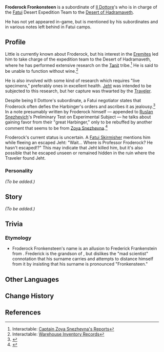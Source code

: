 {{Character Infobox
|type             = Mentioned
|image            = NPC Froderock Fronkonsteen.png
|realname         = <!-- Optional, if different from in-game name -->
|deceased         = <!-- Past (for deceased prior to events of the game) or free response -->
|region           = Snezhnaya
|location         = Sumeru
|affiliation      = Fatui
|title            = Professor

|ancestry         = <!-- Clan/family -->
|father           = 
|mother           = 
|spouse           = 
|sibling          = 
|child            = 
|relative         = 

|voiceEN          = 
|voiceCN          = 
|voiceJP          = 
|voiceKR          = 
|dialoguereward   = 
}}
'''Froderock Fronkonsteen''' is a subordinate of [[Il Dottore]]'s who is in charge of the [[Fatui]] Desert Expedition Team to the [[Desert of Hadramaveth]].

He has not yet appeared in-game, but is mentioned by his subordinates and in various notes left behind in Fatui camps.

==Profile==
Little is currently known about Froderock, but his interest in the [[Eremite]]s led him to take charge of the expedition team to the Desert of Hadramaveth, where he has performed extensive research on the [[Tanit]] tribe.<ref>Interactable: [[Captain Zoya Snezhevna's Reports]]</ref> He is said to be unable to function without wine.<ref>Interactable: [[Warehouse Inventory Records]]</ref>

He is also involved with some kind of research which requires "live specimens," preferably ones in excellent health. [[Jeht]] was intended to be subjected to this research, but her capture was thwarted by the [[Traveler]].

Despite being Il Dottore's subordinate, a Fatui negotiator states that Froderock often defies the Harbinger's orders and ascribes it as jealousy.<ref>{{Ref/Quest|Rejoice With Me, for What Was Lost Is Now Found}}</ref> In a note presumably written by Froderock himself &mdash; appended to [[Ruslan Snezhevich]]'s Preliminary Test on Experimental Subject &mdash; he talks about gaining favor from their "great Harbinger," only to be rebuffed by another comment that seems to be from [[Zoya Snezhevna]].<ref>{{Ref/Quest|Make Bright the Arrows, Gather the Shields...}}</ref>

Froderock's current status is uncertain. A [[Fatui Skirmisher]] mentions him while fleeing an escaped Jeht: "Wait... Where is Professor Froderock? He hasn't escaped!?" This may indicate that Jeht killed him, but it's also possible that he escaped unseen or remained hidden in the ruin where the Traveler found Jeht.

===Personality===
''(To be added.)''
<!--
===Appearance===
''(To be added.)''
-->

==Story==
''(To be added.)''

==Trivia==
===Etymology===
*Froderock Fronkensteen's name is an allusion to Frederick Frankenstein from ''{{w|Young Frankenstein}}''. Frederick is the grandson of {{w|Victor Frankenstein}}, but dislikes the "mad scientist" connotation that his surname carries and attempts to distance himself from it by insisting that his surname is pronounced "Fronkensteen."
<!-- 
Unhide if a Note is used on the page. (See Asase Hibiki's page for an example usage.)
==Notes==
{{Reflist|note=1}}
-->
==Other Languages==
{{Other Languages
|default_hidden=1
|en      = Froderock Fronkonsteen
|zhs     = 佛罗德洛克・弗朗孔斯汀
|zhs_rm  = Fúluódéluòkè Fúlǎngkǒngsītīng
|zht     = 佛羅德洛克・弗朗孔斯汀
|zht_rm  = Fúluódéluòkè Fúlǎngkǒngsītīng
|ja      = フロドラッカー・フランケンシュタイン
|ja_rm   = Furodorakka Furankenshutain
|ko      = 프레드록・프롱큰스틴
|ko_rm   = Peuredeurok Peurongkeunseutin
|es      = Froderock Fronkonsteen
|fr      = Froderock Fronkonsteen
|ru      = Фродерок Фронконстин
|th      = Froderock Fronkonsteen
|vi      = Froderock Fronkonsteen
|de      = Froderock Fronkonsteen
|id      = Froderock Fronkonsteen
|pt      = Froderock Fronkonsteen
|tr      = Froderock Fronkonsteen
|it      = Froderock Fronkonsteen
}}

==Change History==
{{Change History|introduced=3.4}}

==References==
{{Reflist}}